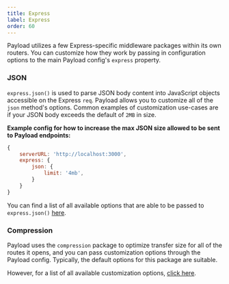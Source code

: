 ```yaml
---
title: Express
label: Express
order: 60
---
```


Payload utilizes a few Express-specific middleware packages within its own routers. You can customize how they work by passing in configuration options to the main Payload config's `express` property.

### JSON

`express.json()` is used to parse JSON body content into JavaScript objects accessible on the Express `req`. Payload allows you to customize all of the `json` method's options. Common examples of customization use-cases are if your JSON body exceeds the default of `2MB` in size.

**Example config for how to increase the max JSON size allowed to be sent to Payload endpoints:**

```js
{
	serverURL: 'http://localhost:3000',
	express: {
		json: {
			limit: '4mb',
		}
	}
}
```

You can find a list of all available options that are able to be passed to `express.json()` [here](https://expressjs.com/en/api.html).

### Compression

Payload uses the `compression` package to optimize transfer size for all of the routes it opens, and you can pass customization options through the Payload config. Typically, the default options for this package are suitable.

However, for a list of all available customization options, [click here](http://expressjs.com/en/resources/middleware/compression.html).


